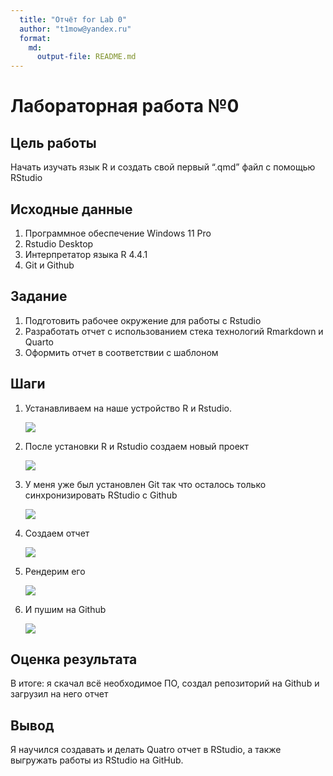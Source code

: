 ```yaml
---
  title: "Отчёт for Lab 0"
  author: "t1mow@yandex.ru"
  format: 
    md: 
      output-file: README.md
---
```


# Лабораторная работа №0

## Цель работы 

Начать изучать язык R и создать свой первый ".qmd" файл с помощью RStudio 

## Исходные данные

  1. Программное обеспечение Windows 11 Pro
  2. Rstudio Desktop
  3. Интерпретатор языка R 4.4.1
  4. Git и Github

## Задание

  1. Подготовить рабочее окружение для работы с Rstudio
  2. Разработать отчет с использованием стека технологий Rmarkdown и Quarto
  3. Оформить отчет в соответствии с шаблоном

## Шаги

 1. Устанавливаем на наше устройство R и Rstudio.
 
    ![](images/downloading.png)
    
 2. После установки R и Rstudio создаем новый проект
 
    ![](images/newproject.png)
    
 3. У меня уже был установлен Git так что осталось только синхронизировать RStudio с Github
 
    ![](images/connecting.png)
    
 4. Создаем отчет
 
    ![](images/otchet.png)
    
 5. Рендерим его
 
    ![](images/render.png)
    
 6. И пушим на Github

    ![](images/push.png)
    
## Оценка результата

В итоге: я скачал всё необходимое ПО, создал репозиторий на Github и загрузил на него отчет

## Вывод

Я научился создавать и делать Quatro отчет в RStudio, а также выгружать работы из RStudio на GitHub.
